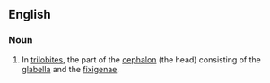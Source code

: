 ==English==

===Noun===
{{en-noun}}

# {{lb|en|anatomy}} In [[trilobite]]s, the part of the [[cephalon]] (the head) consisting of the [[glabella]] and the [[fixigena]]e.